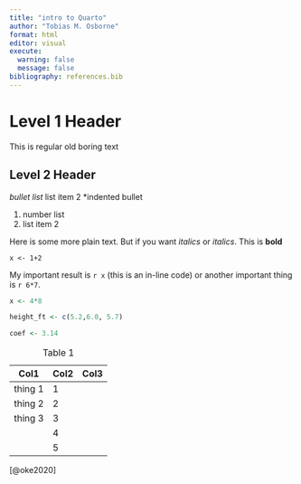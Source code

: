 ```yaml
---
title: "intro to Quarto"
author: "Tobias M. Osborne"
format: html
editor: visual
execute:
  warning: false
  message: false
bibliography: references.bib
---
```


# Level 1 Header

This is regular old boring text

## Level 2 Header

*bullet list* list item 2 \*indented bullet

1.  number list
2.  list item 2

Here is some more plain text. But if you want *italics* or *italics*. This is **bold**

```important
x <- 1+2

```

My important result is `r x` (this is an in-line code)
or another important thing is `r 6*7`.

```r
x <- 4*8

height_ft <- c(5.2,6.0, 5.7)

coef <- 3.14
```


| Col1    | Col2 | Col3 |
|---------|------|------|
| thing 1 | 1    |      |
| thing 2 | 2    |      |
| thing 3 | 3    |      |
|         | 4    |      |
|         | 5    |      |

: Table 1

[@oke2020]
